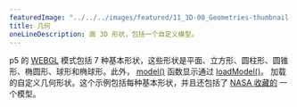 ---
featuredImage: "../../../images/featured/11_3D-00_Geometries-thumbnail.png"
title: 几何
oneLineDescription: 画 3D 形状，包括一个自定义模型。
---

p5 的 
<a href="/reference/#/p5/WEBGL/" target="_blank">WEBGL</a> 
模式包括 7 种基本形状，这些形状是平面、立方形、圆柱形、圆锥形、椭圆形、球形和椭球形。此外， 
<a href="/reference/#/p5/model/" target="_blank">model()</a> 
函数显示通过 
<a href="/reference/#/p5/loadModel/" target="_blank">loadModel()</a>。
加载的自定义几何形状。这个示例包括每种基本形状，并且还包括了 
<a href="https://nasa3d.arc.nasa.gov/models" target="_blank">NASA 收藏的</a> 一个模型。